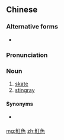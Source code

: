 {{also|魟鱼}}
==Chinese==
{{zh-forms|s=𫚉鱼}}

===Alternative forms===
* {{zh-l|魟鱼}}

===Pronunciation===
{{zh-pron
|m=魟yú
|c=hung4 jyu4-2,gung1 jyu4-2
|cat=n
}}

===Noun===
{{zh-noun}}

# [[skate]]
# [[stingray]]

====Synonyms====
* {{sense|stingray}} {{zh-l|黃貂魚}}

{{zh-cat|Fish}}

[[mg:魟魚]]
[[zh:魟魚]]